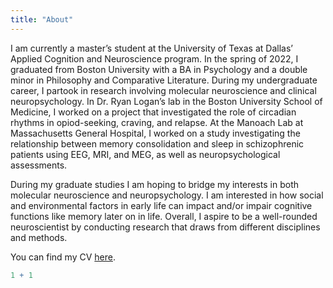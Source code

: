 ---
title: "About"
---

I am currently a master's student at the University of Texas at Dallas' Applied Cognition and Neuroscience program. In the spring of 2022, I graduated from Boston University with a BA in Psychology and a double minor in Philosophy and Comparative Literature. During my undergraduate career, I partook in research involving molecular neuroscience and clinical neuropsychology. In Dr. Ryan Logan's lab in the Boston University School of Medicine, I worked on a project that investigated the role of circadian rhythms in opiod-seeking, craving, and relapse. At the Manoach Lab at Massachusetts General Hospital, I worked on a study investigating the relationship between memory consolidation and sleep in schizophrenic patients using EEG, MRI, and MEG, as well as neuropsychological assessments.

During my graduate studies I am hoping to bridge my interests in both molecular neuroscience and neuropsychology. I am interested in how social and environmental factors in early life can impact and/or impair cognitive functions like memory later on in life. Overall, I aspire to be a well-rounded neuroscientist by conducting research that draws from different disciplines and methods.

You can find my CV [here](https://1drv.ms/w/s!AmGvRZIG1obhgY9jngQs2yyYW85AAg?e=sUsMge).

```{r}
1 + 1
```
